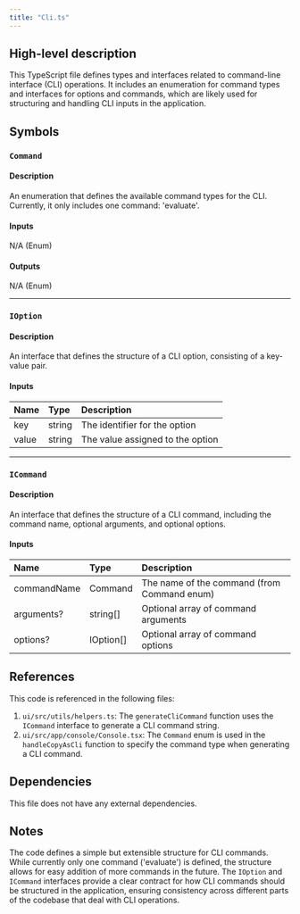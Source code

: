 ```yaml
---
title: "Cli.ts"
---
```


## High-level description
This TypeScript file defines types and interfaces related to command-line interface (CLI) operations. It includes an enumeration for command types and interfaces for options and commands, which are likely used for structuring and handling CLI inputs in the application.

## Symbols

### `Command`
#### Description
An enumeration that defines the available command types for the CLI. Currently, it only includes one command: 'evaluate'.

#### Inputs
N/A (Enum)

#### Outputs
N/A (Enum)

___

### `IOption`
#### Description
An interface that defines the structure of a CLI option, consisting of a key-value pair.

#### Inputs
| Name  | Type   | Description                    |
|:------|:-------|:-------------------------------|
| key   | string | The identifier for the option  |
| value | string | The value assigned to the option |

___

### `ICommand`
#### Description
An interface that defines the structure of a CLI command, including the command name, optional arguments, and optional options.

#### Inputs
| Name        | Type       | Description                                   |
|:------------|:-----------|:----------------------------------------------|
| commandName | Command    | The name of the command (from Command enum)   |
| arguments?  | string[]   | Optional array of command arguments           |
| options?    | IOption[]  | Optional array of command options             |

## References
This code is referenced in the following files:
1. `ui/src/utils/helpers.ts`: The `generateCliCommand` function uses the `ICommand` interface to generate a CLI command string.
2. `ui/src/app/console/Console.tsx`: The `Command` enum is used in the `handleCopyAsCli` function to specify the command type when generating a CLI command.

## Dependencies
This file does not have any external dependencies.

## Notes
The code defines a simple but extensible structure for CLI commands. While currently only one command ('evaluate') is defined, the structure allows for easy addition of more commands in the future. The `IOption` and `ICommand` interfaces provide a clear contract for how CLI commands should be structured in the application, ensuring consistency across different parts of the codebase that deal with CLI operations.